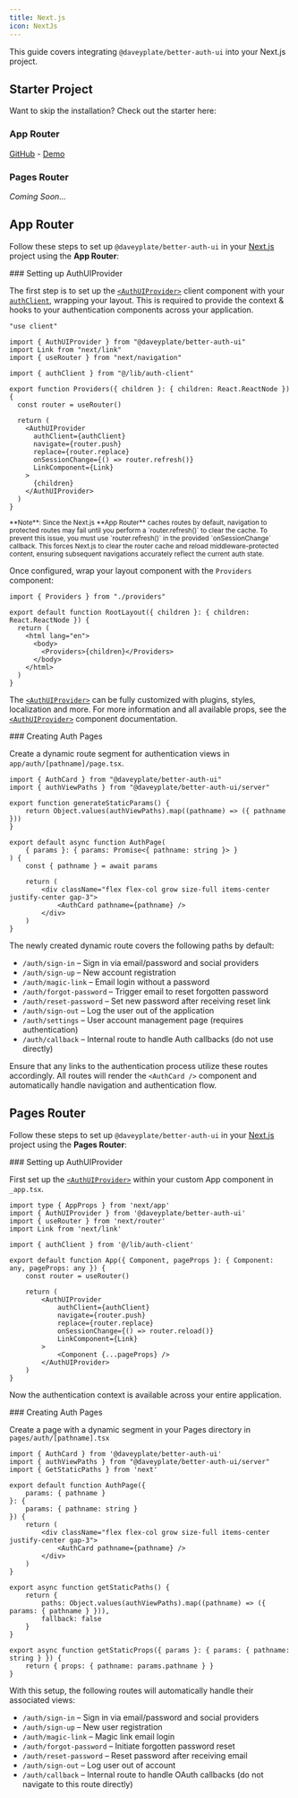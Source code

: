```yaml
---
title: Next.js
icon: NextJs
---
```


This guide covers integrating `@daveyplate/better-auth-ui` into your Next.js project.

## Starter Project

Want to skip the installation? Check out the starter here:

### App Router

[GitHub](https://github.com/daveyplate/better-auth-nextjs-starter) - [Demo](https://better-auth-nextjs-starter.vercel.app)

### Pages Router

*Coming Soon...*

## App Router

Follow these steps to set up `@daveyplate/better-auth-ui` in your [Next.js](https://nextjs.org) project using the **App Router**:

<Steps>
<Step>
### Setting up AuthUIProvider

The first step is to set up the [`<AuthUIProvider>`](/components/auth-ui-provider) client component with your [`authClient`](https://www.better-auth.com/docs/installation#create-client-instance), wrapping your layout. This is required to provide the context & hooks to your authentication components across your application.

```tsx title="app/providers.tsx"
"use client"

import { AuthUIProvider } from "@daveyplate/better-auth-ui"
import Link from "next/link"
import { useRouter } from "next/navigation"

import { authClient } from "@/lib/auth-client"

export function Providers({ children }: { children: React.ReactNode }) {
  const router = useRouter()

  return (
    <AuthUIProvider
      authClient={authClient}
      navigate={router.push}
      replace={router.replace}
      onSessionChange={() => router.refresh()}
      LinkComponent={Link}
    >
      {children}
    </AuthUIProvider>
  )
}
```

<small>
**Note**: Since the Next.js **App Router** caches routes by default, navigation to protected routes may fail until you perform a `router.refresh()` to clear the cache. To prevent this issue, you must use `router.refresh()` in the provided `onSessionChange` callback. This forces Next.js to clear the router cache and reload middleware-protected content, ensuring subsequent navigations accurately reflect the current auth state.
</small>

Once configured, wrap your layout component with the `Providers` component:


```tsx title="app/layout.tsx"
import { Providers } from "./providers"

export default function RootLayout({ children }: { children: React.ReactNode }) {
  return (
    <html lang="en">
      <body>
        <Providers>{children}</Providers>
      </body>
    </html>
  )
}
```

The [`<AuthUIProvider>`](/components/auth-ui-provider) can be fully customized with plugins, styles, localization and more. For more information and all available props, see the [`<AuthUIProvider>`](/components/auth-ui-provider) component documentation.
</Step>

<Step>
### Creating Auth Pages

Create a dynamic route segment for authentication views in `app/auth/[pathname]/page.tsx`.

```tsx title="app/auth/[pathname]/page.tsx"
import { AuthCard } from "@daveyplate/better-auth-ui"
import { authViewPaths } from "@daveyplate/better-auth-ui/server"

export function generateStaticParams() {
    return Object.values(authViewPaths).map((pathname) => ({ pathname }))
}

export default async function AuthPage(
    { params }: { params: Promise<{ pathname: string }> }
) {
    const { pathname } = await params

    return (
        <div className="flex flex-col grow size-full items-center justify-center gap-3">
            <AuthCard pathname={pathname} />
        </div>
    )
}
```

The newly created dynamic route covers the following paths by default:

- `/auth/sign-in` – Sign in via email/password and social providers
- `/auth/sign-up` – New account registration
- `/auth/magic-link` – Email login without a password
- `/auth/forgot-password` – Trigger email to reset forgotten password
- `/auth/reset-password` – Set new password after receiving reset link
- `/auth/sign-out` – Log the user out of the application
- `/auth/settings` – User account management page (requires authentication)
- `/auth/callback` – Internal route to handle Auth callbacks (do not use directly)

Ensure that any links to the authentication process utilize these routes accordingly. All routes will render the `<AuthCard />` component and automatically handle navigation and authentication flow.
</Step>
</Steps>

## Pages Router

Follow these steps to set up `@daveyplate/better-auth-ui` in your [Next.js](https://nextjs.org) project using the **Pages Router**:

<Steps>
<Step>
### Setting up AuthUIProvider

First set up the [`<AuthUIProvider>`](/components/auth-ui-provider) within your custom App component in `_app.tsx`.

```tsx title="pages/_app.tsx"
import type { AppProps } from 'next/app'
import { AuthUIProvider } from '@daveyplate/better-auth-ui'
import { useRouter } from 'next/router'
import Link from 'next/link'

import { authClient } from '@/lib/auth-client'

export default function App({ Component, pageProps }: { Component: any, pageProps: any }) {
    const router = useRouter()

    return (
        <AuthUIProvider
            authClient={authClient}
            navigate={router.push}
            replace={router.replace}
            onSessionChange={() => router.reload()}
            LinkComponent={Link}
        >
            <Component {...pageProps} />
        </AuthUIProvider>
    )
}
```

Now the authentication context is available across your entire application.
</Step>

<Step>
### Creating Auth Pages

Create a page with a dynamic segment in your Pages directory in `pages/auth/[pathname].tsx`

```tsx title="pages/auth/[pathname].tsx"
import { AuthCard } from '@daveyplate/better-auth-ui'
import { authViewPaths } from "@daveyplate/better-auth-ui/server"
import { GetStaticPaths } from 'next'

export default function AuthPage({
    params: { pathname }
}: {
    params: { pathname: string }
}) {
    return (
        <div className="flex flex-col grow size-full items-center justify-center gap-3">
            <AuthCard pathname={pathname} />
        </div>
    )
}

export async function getStaticPaths() {
    return {
        paths: Object.values(authViewPaths).map((pathname) => ({ params: { pathname } })),
        fallback: false
    }
}

export async function getStaticProps({ params }: { params: { pathname: string } }) {
    return { props: { pathname: params.pathname } }
}
```

With this setup, the following routes will automatically handle their associated views:

- `/auth/sign-in` – Sign in via email/password and social providers
- `/auth/sign-up` – New user registration
- `/auth/magic-link` – Magic link email login
- `/auth/forgot-password` – Initiate forgotten password reset
- `/auth/reset-password` – Reset password after receiving email
- `/auth/sign-out` – Log user out of account
- `/auth/callback` – Internal route to handle OAuth callbacks (do not navigate to this route directly)
</Step>
</Steps>